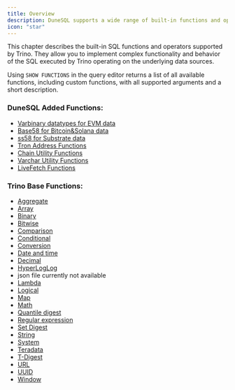 ```yaml
---
title: Overview
description: DuneSQL supports a wide range of built-in functions and operators.
icon: "star"
---
```


This chapter describes the built-in SQL functions and operators supported by Trino. They allow you to implement complex functionality and behavior of the SQL executed by Trino operating on the underlying data sources.

Using ``SHOW FUNCTIONS`` in the query editor returns a list of all available functions, including custom functions, with all supported arguments and a short description.

### DuneSQL Added Functions:
- [Varbinary datatypes for EVM data](/query-engine/Functions-and-operators/varbinary)
- [Base58 for Bitcoin&Solana data](/query-engine/Functions-and-operators/base58)
- [ss58 for Substrate data](/query-engine/Functions-and-operators/ss58)
- [Tron Address Functions](/query-engine/Functions-and-operators/tronaddress)
- [Chain Utility Functions](/query-engine/Functions-and-operators/chain-utility-functions)
- [Varchar Utility Functions](/query-engine/Functions-and-operators/varchar-utility-functions)
- [LiveFetch Functions](/query-engine/Functions-and-operators/live-fetch)

### Trino Base Functions:
- [Aggregate](query-engine/Functions-and-operators/aggregate)  
- [Array](/query-engine/Functions-and-operators/array)  
- [Binary](/query-engine/Functions-and-operators/binary)  
- [Bitwise](/query-engine/Functions-and-operators/bitwise)
- [Comparison](/query-engine/Functions-and-operators/comparison)  
- [Conditional](/query-engine/Functions-and-operators/conditional)  
- [Conversion](/query-engine/Functions-and-operators/conversion)  
- [Date and time](/query-engine/Functions-and-operators/datetime)  
- [Decimal](/query-engine/Functions-and-operators/decimal)   
- [HyperLogLog](/query-engine/Functions-and-operators/hyperloglog)    
- json file currently not available
- [Lambda](/query-engine/Functions-and-operators/lambda)  
- [Logical](/query-engine/Functions-and-operators/logical)    
- [Map](/query-engine/Functions-and-operators/map)  
- [Math](/query-engine/Functions-and-operators/math)  
- [Quantile digest](/query-engine/Functions-and-operators/qdigest)  
- [Regular expression](/query-engine/Functions-and-operators/regexp)   
- [Set Digest](/query-engine/Functions-and-operators/setdigest)  
- [String](/query-engine/Functions-and-operators/string)  
- [System](/query-engine/Functions-and-operators/system)  
- [Teradata](/query-engine/Functions-and-operators/teradata)  
- [T-Digest](/query-engine/Functions-and-operators/tdigest)  
- [URL](/query-engine/Functions-and-operators/url)  
- [UUID](/query-engine/Functions-and-operators/uuid)
- [Window](/query-engine/Functions-and-operators/window)  

